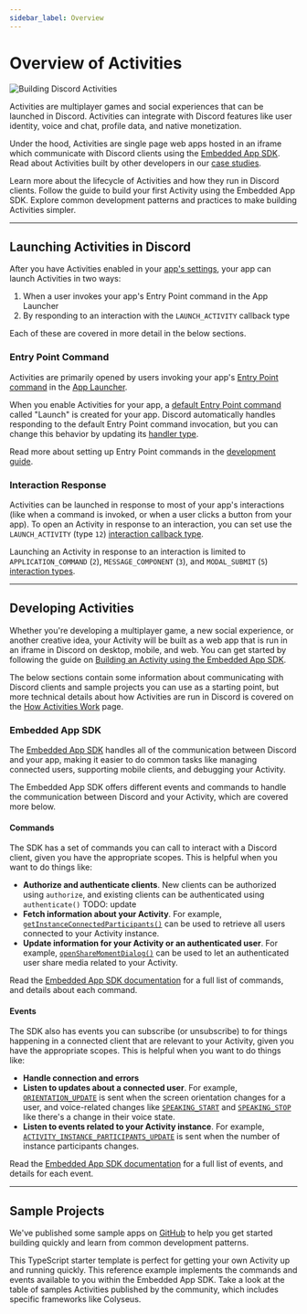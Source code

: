 ```yaml
---
sidebar_label: Overview
---
```


# Overview of Activities

![Building Discord Activities](activities/activities-hero.png)

Activities are multiplayer games and social experiences that can be launched in Discord. Activities can integrate with Discord features like user identity, voice and chat, profile data, and native monetization.

Under the hood, Activities are single page web apps hosted in an iframe which communicate with Discord clients using the [Embedded App SDK](#DOCS_DEVELOPER_TOOLS_EMBEDDED_APP_SDK). Read about Activities built by other developers in our [case studies](https://discord.com/build#case-studies).

<Container>
  <Card title="How Activities Work" link="#DOCS_ACTIVITIES_HOW_ACTIVITIES_WORK">
    Learn more about the lifecycle of Activities and how they run in Discord clients.
  </Card>
  <Card title="Build Your First Discord Activity" link="#DOCS_ACTIVITIES_BUILDING_AN_ACTIVITY">
    Follow the guide to build your first Activity using the Embedded App SDK.
  </Card>
  <Card title="Activity Development Patterns" link="#DOCS_ACTIVITIES_DEVELOPMENT_GUIDES">
    Explore common development patterns and practices to make building Activities simpler.
  </Card>
</Container>

---

## Launching Activities in Discord

After you have Activities enabled in your [app's settings](https://discord.com/developers/applications), your app can launch Activities in two ways:
1. When a user invokes your app's Entry Point command in the App Launcher
2. By responding to an interaction with the `LAUNCH_ACTIVITY` callback type

Each of these are covered in more detail in the below sections.

### Entry Point Command

Activities are primarily opened by users invoking your app's [Entry Point command](#DOCS_INTERACTIONS_APPLICATION_COMMANDS/entry-point-commands) in the [App Launcher](#TODO).

When you enable Activities for your app, a [default Entry Point command](#DOCS_INTERACTIONS_APPLICATION_COMMANDS/default-entry-point-command) called "Launch" is created for your app. Discord automatically handles responding to the default Entry Point command invocation, but you can change this behavior by updating its [handler type](#DOCS_INTERACTIONS_APPLICATION_COMMANDS/application-command-object-entry-point-command-handler-types).

Read more about setting up Entry Point commands in the [development guide](#DOCS_ACTIVITIES_DEVELOPMENT_GUIDES/setting-up-an-entry-point-command).

### Interaction Response

Activities can be launched in response to most of your app's interactions (like when a command is invoked, or when a user clicks a button from your app). To open an Activity in response to an interaction, you can set use the `LAUNCH_ACTIVITY` (type `12`) [interaction callback type](#DOCS_INTERACTIONS_RECEIVING_AND_RESPONDING/interaction-response-object-interaction-callback-type).

Launching an Activity in response to an interaction is limited to `APPLICATION_COMMAND` (`2`), `MESSAGE_COMPONENT` (`3`), and `MODAL_SUBMIT` (`5`) [interaction types](#DOCS_INTERACTIONS_RECEIVING_AND_RESPONDING/interaction-object-interaction-type).

---

## Developing Activities

Whether you're developing a multiplayer game, a new social experience, or another creative idea, your Activity will be built as a web app that is run in an iframe in Discord on desktop, mobile, and web. You can get started by following the guide on [Building an Activity using the Embedded App SDK](#DOCS_ACTIVITIES_BUILDING_AN_ACTIVITY).

The below sections contain some information about communicating with Discord clients and sample projects you can use as a starting point, but more technical details about how Activities are run in Discord is covered on the [How Activities Work](#DOCS_ACTIVITIES_HOW_ACTIVITIES_WORK) page.

### Embedded App SDK

The [Embedded App SDK](#DOCS_DEVELOPER_TOOLS_EMBEDDED_APP_SDK) handles all of the communication between Discord and your app, making it easier to do common tasks like managing connected users, supporting mobile clients, and debugging your Activity. 

The Embedded App SDK offers different events and commands to handle the communication between Discord and your Activity, which are covered more below.

#### Commands

The SDK has a set of commands you can call to interact with a Discord client, given you have the appropriate scopes. This is helpful when you want to do things like:

- **Authorize and authenticate clients**. New clients can be authorized using `authorize`, and existing clients can be authenticated using `authenticate()` TODO: update
- **Fetch information about your Activity**. For example, [`getInstanceConnectedParticipants()`](#DOCS_DEVELOPER_TOOLS_EMBEDDED_APP_SDK/getinstanceconnectedparticipants) can be used to retrieve all users connected to your Activity instance. 
- **Update information for your Activity or an authenticated user**. For example, [`openShareMomentDialog()`](#DOCS_DEVELOPER_TOOLS_EMBEDDED_APP_SDK/opensharemomentdialog) can be used to let an authenticated user share media related to your Activity.

Read the [Embedded App SDK documentation](#DOCS_DEVELOPER_TOOLS_EMBEDDED_APP_SDK/sdk-commands) for a full list of commands, and details about each command.

#### Events

The SDK also has events you can subscribe (or unsubscribe) to for things happening in a connected client that are relevant to your Activity, given you have the appropriate scopes. This is helpful when you want to do things like:

- **Handle connection and errors**
- **Listen to updates about a connected user**. For example, [`ORIENTATION_UPDATE`](#DOCS_DEVELOPER_TOOLS_EMBEDDED_APP_SDK/orientationupdate) is sent when the screen orientation changes for a user, and voice-related changes like [`SPEAKING_START`](#DOCS_DEVELOPER_TOOLS_EMBEDDED_APP_SDK/speakingstart) and [`SPEAKING_STOP`](#DOCS_DEVELOPER_TOOLS_EMBEDDED_APP_SDK/speakingstop) like there's a change in their voice state.
- **Listen to events related to your Activity instance**. For example, [`ACTIVITY_INSTANCE_PARTICIPANTS_UPDATE`](#DOCS_DEVELOPER_TOOLS_EMBEDDED_APP_SDK/activityinstanceparticipantsupdate) is sent when the number of instance participants changes.

Read the [Embedded App SDK documentation](#DOCS_DEVELOPER_TOOLS_EMBEDDED_APP_SDK/sdk-events) for a full list of events, and details for each event.


---

## Sample Projects

We've published some sample apps on [GitHub](https://github.com/discord/embedded-app-sdk-examples) to help you get started building quickly and learn from common development patterns.

<Container>
  <Card title="Discord Activity Starter" link="https://github.com/discord/embedded-app-sdk-examples/tree/main/discord-activity-starter">
    This TypeScript starter template is perfect for getting your own Activity up and running quickly.
  </Card>
  <Card title="Embedded App SDK Playground" link="https://github.com/discord/embedded-app-sdk-examples/tree/main/sdk-playground">
    This reference example implements the commands and events available to you within the Embedded App SDK.
  </Card>
  <Card title="Community Samples" link="https://github.com/discord/embedded-app-sdk-examples?tab=readme-ov-file#community-curated-examples">
    Take a look at the table of samples Activities published by the community, which includes specific frameworks like Colyseus.
  </Card>
</Container>

